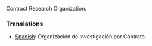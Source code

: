 Contract Research Organization.

===Translations===
*[[Spanish]]: Organización de Investigación por Contrato.